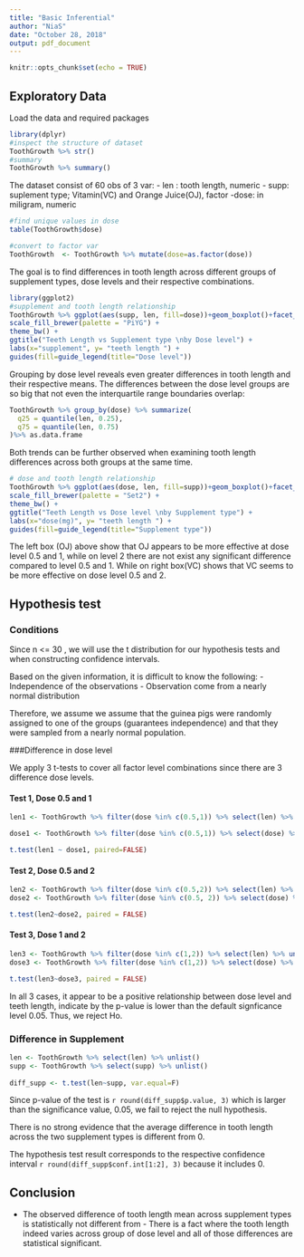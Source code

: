 ---
title: "Basic Inferential"
author: "NiaS"
date: "October 28, 2018"
output: pdf_document
---

```{r setup, include=FALSE}
knitr::opts_chunk$set(echo = TRUE)
```

## Exploratory Data
Load the data and required packages

```{r}
library(dplyr)
#inspect the structure of dataset
ToothGrowth %>% str()
#summary
ToothGrowth %>% summary()

```
The dataset consist of 60 obs of 3 var:
- len : tooth length, numeric
- supp: suplement type; Vitamin(VC) and Orange Juice(OJ), factor
-dose: in miligram, numeric

```{r}
#find unique values in dose
table(ToothGrowth$dose)

#convert to factor var
ToothGrowth  <- ToothGrowth %>% mutate(dose=as.factor(dose))
```

The goal is to find differences in tooth length across different groups of supplement types, dose levels and their respective combinations.

```{r}
library(ggplot2)
#supplement and tooth length relationship
ToothGrowth %>% ggplot(aes(supp, len, fill=dose))+geom_boxplot()+facet_grid(. ~ dose) +
scale_fill_brewer(palette = "PiYG") +
theme_bw() +
ggtitle("Teeth Length vs Supplement type \nby Dose level") +
labs(x="supplement", y= "teeth length ") +
guides(fill=guide_legend(title="Dose level"))

```

Grouping by dose level reveals even greater differences in tooth length and their respective means. The differences between the dose level groups are so big that not even the interquartile range boundaries overlap:

```{r}
ToothGrowth %>% group_by(dose) %>% summarize(
  q25 = quantile(len, 0.25),
  q75 = quantile(len, 0.75) 
)%>% as.data.frame
```

Both trends can be further observed when examining tooth length differences across both groups at the same time.

```{r}
# dose and tooth length relationship
ToothGrowth %>% ggplot(aes(dose, len, fill=supp))+geom_boxplot()+facet_grid(. ~ supp) +
scale_fill_brewer(palette = "Set2") +
theme_bw() +
ggtitle("Teeth Length vs Dose level \nby Supplement type") +
labs(x="dose(mg)", y= "teeth length ") +
guides(fill=guide_legend(title="Supplement type"))

```
The left box (OJ) above show that OJ appears to be more effective at dose level 0.5 and 1, while on level 2 there are not exist any significant difference compared to level 0.5 and 1. While on right box(VC) shows that VC seems to be more effective on dose level 0.5 and 2. 

## Hypothesis test
### Conditions
Since n <= 30 , we will use the t distribution for our hypothesis tests and when constructing confidence intervals.

Based on the given information, it is difficult to know the following:
- Independence of the observations
- Observation come from a nearly normal distribution

Therefore, we assume we assume that the guinea pigs were randomly assigned to one of the groups (guarantees independence) and that they were sampled from a nearly normal population.

###Difference in dose level

We apply 3 t-tests to cover all factor level combinations since there are 3 difference dose levels.

#### Test 1, Dose 0.5 and 1
```{r}
len1 <- ToothGrowth %>% filter(dose %in% c(0.5,1)) %>% select(len) %>% unlist()

dose1 <- ToothGrowth %>% filter(dose %in% c(0.5,1)) %>% select(dose) %>% unlist()

t.test(len1 ~ dose1, paired=FALSE)
```

#### Test 2, Dose 0.5 and 2
```{r}

len2 <- ToothGrowth %>% filter(dose %in% c(0.5,2)) %>% select(len) %>% unlist()
dose2 <- ToothGrowth %>% filter(dose %in% c(0.5, 2)) %>% select(dose) %>% unlist()

t.test(len2~dose2, paired = FALSE)
```

#### Test 3, Dose 1 and 2

```{r}

len3 <- ToothGrowth %>% filter(dose %in% c(1,2)) %>% select(len) %>% unlist()
dose3 <- ToothGrowth %>% filter(dose %in% c(1,2)) %>% select(dose) %>% unlist()

t.test(len3~dose3, paired = FALSE)
```


In all 3 cases, it appear to be a positive relationship between dose level and teeth length, indicate by the p-value is lower than the default signficance level 0.05. Thus, we reject Ho. 


### Difference in Supplement

```{r}

len <- ToothGrowth %>% select(len) %>% unlist()
supp <- ToothGrowth %>% select(supp) %>% unlist()
 
diff_supp <- t.test(len~supp, var.equal=F)
```
Since p-value of the test is  `r round(diff_supp$p.value, 3)` which is larger than the significance value, 0.05, we fail to reject the null hypothesis.

There is no strong evidence that the average difference in tooth length across the two supplement types is different from 0.

The hypothesis test result corresponds to the respective confidence interval `r round(diff_supp$conf.int[1:2], 3)` because it includes 0.


## Conclusion
- The observed difference of tooth length mean across supplement types is statistically not different from - There is a fact where the tooth length indeed varies across group of dose level and all of those differences are statistical significant. 